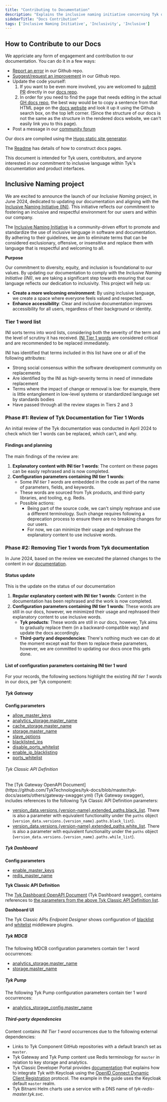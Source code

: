 ```yaml
---
title: "Contributing to Documentation"
description: "Explains the inclusive naming initiative concerning Tyk docs"
sidebarTitle: "Docs Contribution"
tags: ['Inclusive Naming Initiative', 'Inclusivity', 'Inclusive']
---
```


## How to Contribute to our Docs

We appriciate any form of engagement and contribution to our documentation. You can do it in a few ways:
- [Report an error](https://github.com/TykTechnologies/tyk-docs/issues) in our Github repo.
- [Suggest/request an improvement](https://github.com/TykTechnologies/tyk-docs/issues) in our Github repo.
- Update the code yourself:
  1. If you want to be even more involved, you are welcomed to [submit PR](https://github.com/TykTechnologies/tyk-docs/pulls) directly in our [docs repo](https://github.com/TykTechnologies/tyk-docs/).
  2. In order for you need to find the page that needs editing in the actual [GH docs repo](https://github.com/TykTechnologies/tyk-docs/), the best way would be to copy a sentence from that HTML page on the [docs website](https://tyk.io/docs) and look it up it using the Github search box, on the top left corner. (Since the structure of our docs is not the same as the structure in the rendered docs website, we can't easily link you to this page).
- Post a message in our [community forum](https://community.tyk.io/)

Our docs are compiled using the [Hugo static site generator](https://gohugo.io/).

The [Readme](https://github.com/TykTechnologies/tyk-docs#readme) has details of how to construct docs pages.

This document is intended for Tyk users, contributors, and anyone interested in our commitment to inclusive language within Tyk's documentation and product interfaces.

## Inclusive Naming project
We are excited to announce the launch of our *Inclusive Naming* project, in June 2024, dedicated to updating our documentation and aligning with the [Inclusive Naming Initiative (INI)](https://inclusivenaming.org). This initiative reflects our commitment to fostering an inclusive and respectful environment for our users and within our company.

The [Inclusive Naming Initiative](https://inclusivenaming.org/) is a community-driven effort to promote and standardize the use of inclusive language in software and documentation. By adhering to their guidelines, we aim to eliminate terms that can be considered exclusionary, offensive, or insensitive and replace them with language that is respectful and welcoming to all.

**Purpose**

Our commitment to diversity, equity, and inclusion is foundational to our values. By updating our documentation to comply with the *Inclusive Naming Initiative (INI)*, we are taking a significant step towards ensuring that our language reflects our dedication to inclusivity. This project will help us:

- **Create a more welcoming environment**: By using inclusive language, we create a space where everyone feels valued and respected.
- **Enhance accessibility**: Clear and inclusive documentation improves accessibility for all users, regardless of their background or identity.

### Tier 1 word list

INI sorts terms into word lists, considering both the severity of the term and the level of scrutiny it has received. [INI Tier 1 words](https://inclusivenaming.org/word-lists/tier-1) are considered critical and are recommended to be replaced immediately.

INI has identified that terms included in this list have one or all of the following attributes:

- Strong social consensus within the software development community on replacements
- Are identified by the INI as high-severity terms in need of immediate replacement
- Terms where the impact of change or removal is low: for example, there is little entanglement in low-level systems or standardized language set by standards bodies
- Have passed through all the review stages in Tiers 2 and 3

### Phase #1: Review of Tyk Documentation for Tier 1 Words

An initial review of the Tyk documentation was conducted in April 2024 to check which tier 1 words can be replaced, which can't, and why.

#### Findings and planning
The main findings of the review are:

1. **Explanatory content with INI tier 1 words**: The content on these pages can be easily rephrased and is now completed.
2. **Configuration parameters containing INI tier 1 words**:
   - Some *INI tier 1 words* are embedded in the code as part of the name of parameters, fields, and keywords.
   - These words are sourced from Tyk products, and third-party libraries, and tooling, e.g. Redis.
   - Possible actions:
     - Being part of the source code, we can't simply rephrase and use a different terminology. Such change requires following a deprecation process to ensure there are no breaking changes for our users.
     - For now, we can minimize their usage and rephrase the explanatory content to use inclusive words.

   
### Phase #2: Removing Tier 1 words from Tyk documentation

In June 2024, based on the review we executed the planned changes to the content in our [documentation](https://github.com/tykTechnologies/tyk-docs/).

#### Status update
This is the update on the status of our documentation
1. **Regular explanatory content with INI tier 1 words**: Content in the documentation has been rephrased and the work is now completed. 
2. **Configuration parameters containing INI tier 1 words**: These words are still in our docs, however, we minimized their usage and rephrased their explanatory content to use inclusive words.
   - **Tyk products**: These words are still in our docs, however, Tyk aims to gradually replace them (in a backward-compatible way) and update the docs accordingly.
   - **Third-party and dependencies**: There's nothing much we can do at the moment except wait for them to replace these parameters, however, we are committed to updating our docs once this gets done.

#### List of configuration parameters containing INI tier 1 word
For your records, the following sections highlight the existing *INI tier 1 words* in our docs, per Tyk component:

##### Tyk Gateway

**Config parameters**

- [allow_master_keys](/docs3/nightly/tyk-oss-gateway/configuration#allow_master_keys)
- [analytics_storage.master_name](/docs3/nightly/tyk-oss-gateway/configuration#analytics_storagemaster_name)
- [cache_storage.master_name](/docs3/nightly/tyk-oss-gateway/configuration#cache_storagemaster_name)
- [storage.master_name](/docs3/nightly/tyk-oss-gateway/configuration#storagemaster_name)
- [slave_options](/docs3/nightly/tyk-oss-gateway/configuration#slave_options)
- [blacklisted_ips](/docs3/nightly/api-management/gateway-config-tyk-classic#ip-access-control)
- [disable_ports_whitelist](/docs3/nightly/key-concepts/tcp-proxy#allowing-specific-ports)
- [enable_ip_blacklisting](/docs3/nightly/api-management/gateway-config-tyk-classic#ip-access-control)
- [ports_whitelist](/docs3/nightly/key-concepts/tcp-proxy#allowing-specific-ports)

<h6 id="gw-classic-api-definition">Tyk Classic API Definition</h6>
The [Tyk Gateway OpenAPI Document](https://github.com/TykTechnologies/tyk-docs/blob/master/tyk-docs/assets/others/gateway-swagger.yml) (Tyk Gateway swagger), includes references to the following Tyk Classic API Definition parameters:

- [version_data.versions.{version-name}.extended_paths.black_list](/docs3/nightly/api-management/traffic-transformation/block-list#api-definition). There is also a parameter with equivalent functionality under the `paths` object (`version_data.versions.{version_name}.paths.black_list`).
- [version_data.versions.{version-name}.extended_paths.white_list](/docs3/nightly/api-management/traffic-transformation/allow-list#api-definition). There is also a parameter with equivalent functionality under the `paths` object (`version_data.versions.{version_name}.paths.while_list`).

##### Tyk Dashboard

**Config parameters**
- [enable_master_keys](/docs3/nightly/tyk-dashboard/configuration#enable_master_keys)
- [redis_master_name](/docs3/nightly/tyk-dashboard/configuration#redis_master_name)

**Tyk Classic API Definition**

The [Tyk Dashboard OpenAPI Document](https://github.com/TykTechnologies/tyk-docs/blob/master/tyk-docs/assets/others/dashboard-swagger.yml) (Tyk Dashboard swagger), contains references to [the parameters from the above Tyk Classic API Definition list](/docs3/nightly/#gw-classic-api-definition).

**Dashboard UI**

The Tyk Classic APIs *Endpoint Designer* shows configuration of [blacklist](/docs3/nightly/api-management/traffic-transformation/block-list#api-designer) and [whitelist](/docs3/nightly/api-management/traffic-transformation/allow-list#api-definition) middleware plugins.
    
##### Tyk MDCB

The following MDCB configuration parameters contain tier 1 word occurrences:
- [analytics_storage.master_name](/docs3/nightly/tyk-multi-data-centre/mdcb-configuration-options#analytics_storagemaster_name)
- [storage.master_name](/docs3/nightly/tyk-multi-data-centre/mdcb-configuration-options#storagemaster_name)

##### Tyk Pump

The following Tyk Pump configuration parameters contain tier 1 word occurrences:
- [analytics_storage_config.master_name](/docs3/nightly/tyk-pump/tyk-pump-configuration/tyk-pump-environment-variables#analytics_storage_configmaster_name)

##### Third-party dependencies 

Content contains *INI Tier 1 word* occurrences due to the following external dependencies:
- Links to Tyk Component GitHub repositories with a default branch set as `master`. 
- Tyk Gateway and Tyk Pump content use Redis terminology for `master` in relation to key storage and analytics. 
- Tyk Classic Developer Portal provides [documentation](/docs3/nightly/tyk-developer-portal/tyk-portal-classic/keycloak-dcr) that explains how to integrate Tyk with Keycloak using the [OpenID Connect Dynamic Client Registration](https://tools.ietf.org/html/rfc7591) protocol. The example in the guide uses the Keycloak default `master` realm.
- Tyk Bitnami Helm charts use a service with a DNS name of *tyk-redis-master.tyk.svc*.
